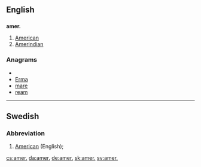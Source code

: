 ==English==
==={{abbreviation}}===
'''amer.'''
# [[American]]
# [[Amerindian]]

===Anagrams===
* {{alphagram|aemr}}
* [[Erma#English|Erma]]
* [[mare#English|mare]]
* [[ream#English|ream]]

----

==Swedish==

===Abbreviation===
{{infl|sv|abbreviation}}

# {{lexicography|lang=sv}} [[American]] (English); {{abbreviation of|amerikansk|lang=sv}}

[[cs:amer.]]
[[da:amer.]]
[[de:amer.]]
[[sk:amer.]]
[[sv:amer.]]